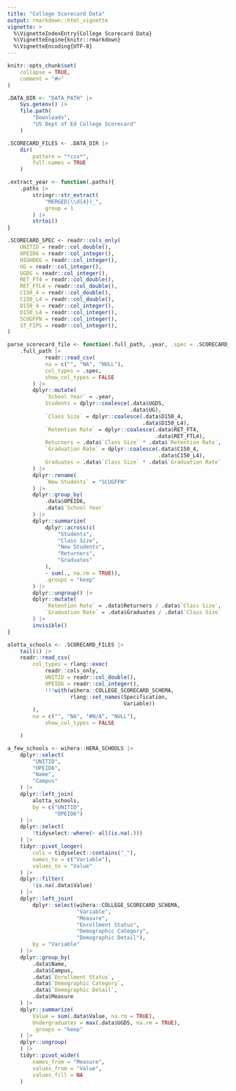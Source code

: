 ```yaml
---
title: "College Scorecard Data"
output: rmarkdown::html_vignette
vignette: >
  %\VignetteIndexEntry{College Scorecard Data}
  %\VignetteEngine{knitr::rmarkdown}
  %\VignetteEncoding{UTF-8}
---
```


```r
knitr::opts_chunk$set(
    collapse = TRUE,
    comment = "#>"
)
```

```r
.DATA_DIR <- "DATA_PATH" |>
    Sys.getenv() |>
    file.path(
        "Downloads",
        "US Dept of Ed College Scorecard"
    )

.SCORECARD_FILES <- .DATA_DIR |>
    dir(
        pattern = "*csv*",
        full.names = TRUE
    )

.extract_year <- function(.paths){
    .paths |>
        stringr::str_extract(
            "MERGED(\\d{4})_",
            group = 1
        ) |>
        strtoi()
}

.SCORECARD_SPEC <- readr::cols_only(
    UNITID = readr::col_double(),
    OPEID6 = readr::col_integer(),
    HIGHDEG = readr::col_integer(),
    UG = readr::col_integer(),
    UGDS = readr::col_integer(),
    RET_FT4 = readr::col_double(),
    RET_FTL4 = readr::col_double(),
    C150_4 = readr::col_double(),
    C150_L4 = readr::col_double(),
    D150_4 = readr::col_integer(),
    D150_L4 = readr::col_integer(),
    SCUGFFN = readr::col_integer(),
    ST_FIPS = readr::col_integer(),
)

parse_scorecard_file <- function(.full_path, .year, .spec = .SCORECARD_SPEC){
    .full_path |>
            readr::read_csv(
            na = c("", "NA", "NULL"),
            col_types = .spec,
            show_col_types = FALSE
        ) |>
        dplyr::mutate(
            `School Year` = .year,
            Students = dplyr::coalesce(.data$UGDS,
                                       .data$UG),
            `Class Size` = dplyr::coalesce(.data$D150_4,
                                           .data$D150_L4),
            `Retention Rate` = dplyr::coalesce(.data$RET_FT4,
                                               .data$RET_FTL4),
            Returners = .data$`Class Size` * .data$`Retention Rate`,
            `Graduation Rate` = dplyr::coalesce(.data$C150_4,
                                                .data$C150_L4),
            Graduates = .data$`Class Size` * .data$`Graduation Rate`
        ) |>
        dplyr::rename(
            `New Students` = "SCUGFFN"
        ) |>
        dplyr::group_by(
            .data$OPEID6,
            .data$`School Year`
        ) |>
        dplyr::summarize(
            dplyr::across(c(
                "Students",
                "Class Size",
                "New Students",
                "Returners",
                "Graduates"
            ),
            ~ sum(., na.rm = TRUE)),
            .groups = "keep"
        ) |>
        dplyr::ungroup() |>
        dplyr::mutate(
            `Retention Rate` = .data$Returners / .data$`Class Size`,
            `Graduation Rate` = .data$Graduates / .data$`Class Size`
        ) |>
        invisible()
}

```

```r
alotta_schools <- .SCORECARD_FILES |>
    tail(1) |>
    readr::read_csv(
        col_types = rlang::exec(
            readr::cols_only,
            UNITID = readr::col_double(),
            OPEID6 = readr::col_integer(),
            !!!with(wihera::COLLEGE_SCORECARD_SCHEMA,
                    rlang::set_names(Specification,
                                     Variable))
        ),
        na = c("", "NA", "#N/A", "NULL"),
            show_col_types = FALSE

    )
```
```r
a_few_schools <- wihera::HERA_SCHOOLS |>
    dplyr::select(
        "UNITID",
        "OPEID6",
        "Name",
        "Campus"
    ) |>
    dplyr::left_join(
        alotta_schools,
        by = c("UNITID",
               "OPEID6")
    ) |>
    dplyr::select(
        !tidyselect::where(~ all(is.na(.)))
    ) |>
    tidyr::pivot_longer(
        cols = tidyselect::contains("_"),
        names_to = c("Variable"),
        values_to = "Value"
    ) |>
    dplyr::filter(
        !is.na(.data$Value)
    ) |>
    dplyr::left_join(
        dplyr::select(wihera::COLLEGE_SCORECARD_SCHEMA,
                      "Variable",
                      "Measure",
                      "Enrollment Status",
                      "Demographic Category",
                      "Demographic Detail"),
        by = "Variable"
    ) |>
    dplyr::group_by(
        .data$Name,
        .data$Campus,
        .data$`Enrollment Status`,
        .data$`Demographic Category`,
        .data$`Demographic Detail`,
        .data$Measure
    ) |>
    dplyr::summarize(
        Value = sum(.data$Value, na.rm = TRUE),
        Undergraduates = max(.data$UGDS, na.rm = TRUE),
        .groups = "keep"
    ) |>
    dplyr::ungroup(
    ) |>
    tidyr::pivot_wider(
        names_from = "Measure",
        values_from = "Value",
        values_fill = NA
    )
```
